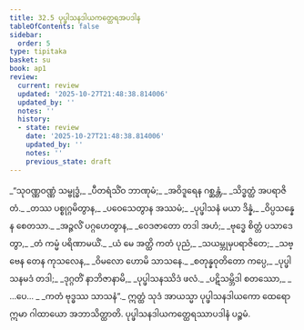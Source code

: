 ```yaml
---
title: 32.5 ပုပ္ဖါသနဒါယကတ္ထေရအပဒါန
tableOfContents: false
sidebar:
  order: 5
type: tipitaka
basket: su
book: ap1
review:
  current: review
  updated: '2025-10-27T21:48:38.814006'
  updated_by: ''
  notes: ''
  history:
  - state: review
    date: '2025-10-27T21:48:38.814006'
    updated_by: ''
    notes: ''
    previous_state: draft
---
```



<ReviewStatus review={frontmatter.review} showDetails={true} />

<HypothesisAnnotation frontmatter={frontmatter} />

<DynamicBreadcrumb />

<Division number="20" book="ap1" e="ch" v="20" p="290">

<Paragraph number="3533" type="verses" book="ap1">
_“သုဝဏ္ဏဝဏ္ဏံ သမ္ဗုဒ္ဓံ,_  
_ပီတရံသိံဝ ဘာဏုမံ;_  
_အဝိဒူရေန ဂစ္ဆန္တံ,_  
_သိဒ္ဓတ္ထံ အပရာဇိတံ._  

</Paragraph>

</Division>
<Division number="21" book="ap1" e="ch" v="20" p="290">

<Paragraph number="3534" type="verses" book="ap1">
_တဿ ပစ္စုဂ္ဂမိတွာန,_  
_ပဝေသေတွာန အဿမံ;_  
_ပုပ္ဖါသနံ မယာ ဒိန္နံ,_  
_ဝိပ္ပသန္နေန စေတသာ._  

</Paragraph>

</Division>
<Division number="22" book="ap1" e="ch" v="20" p="290">

<Paragraph number="3535" type="verses" book="ap1">
_အဉ္ဇလိံ ပဂ္ဂဟေတွာန,_  
_ဝေဒဇာတော တဒါ အဟံ;_  
_ဗုဒ္ဓေ စိတ္တံ ပသာဒေတွာ,_  
_တံ ကမ္မံ ပရိဏာမယိံ._  

</Paragraph>

</Division>
<Division number="23" book="ap1" e="ch" v="20" p="290">

<Paragraph number="3536" type="verses" book="ap1">
_ယံ မေ အတ္ထိ ကတံ ပုညံ,_  
_သယမ္ဘုမှပရာဇိတေ;_  
_သဗ္ဗေန တေန ကုသလေန,_  
_ဝိမလော ဟောမိ သာသနေ._  

</Paragraph>

</Division>
<Division number="24" book="ap1" e="ch" v="20" p="290">

<Paragraph number="3537" type="verses" book="ap1">
_စတုန္နဝုတိတော ကပ္ပေ,_  
_ပုပ္ဖါသနမဒံ တဒါ;_  
_ဒုဂ္ဂတိံ နာဘိဇာနာမိ,_  
_ပုပ္ဖါသနဿိဒံ ဖလံ._  

</Paragraph>

</Division>
<Division number="25" book="ap1" e="ch" v="20" p="290">

<Paragraph number="3538" type="verses" book="ap1">
_ပဋိသမ္ဘိဒါ စတဿော,_  
_ …ပေ… _  
_ကတံ ဗုဒ္ဓဿ သာသနံ”._  

</Paragraph>

<Paragraph number="3539" book="ap1">
ဣတ္ထံ သုဒံ အာယသ္မာ ပုပ္ဖါသနဒါယကော ထေရော ဣမာ ဂါထာယော အဘာသိတ္ထာတိ.

</Paragraph>
</Division>

<Paragraph number="3540" type="center" book="ap1">
ပုပ္ဖါသနဒါယကတ္ထေရဿာပဒါနံ ပဉ္စမံ.
</Paragraph>